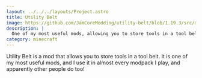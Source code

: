 ```yaml
---
layout: ../../../layouts/Project.astro
title: Utility Belt
image: https://github.com/JamCoreModding/utility-belt/blob/1.19.3/src/main/resources/assets/utilitybelt/icon.png?raw=true
description: |
  One of my most useful mods, allowing you to store tools in a tool belt.
category: minecraft
---
```


Utility Belt is a mod that allows you to store tools in a tool belt. It is one of my most useful mods, and I use it in almost every modpack I play, and apparently other people do too!
